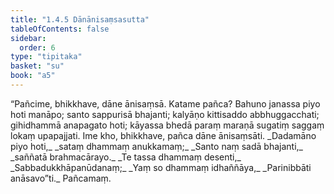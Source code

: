 ```yaml
---
title: "1.4.5 Dānānisaṃsasutta"
tableOfContents: false
sidebar:
  order: 6
type: "tipitaka"
basket: "su"
book: "a5"
---
```



<DynamicBreadcrumb />

<Division number="35" book="a5">

<Paragraph number="183" book="a5">
“Pañcime, bhikkhave, dāne ānisaṃsā. Katame pañca? Bahuno janassa piyo hoti manāpo; santo sappurisā bhajanti; kalyāṇo kittisaddo abbhuggacchati; gihidhammā anapagato hoti; kāyassa bhedā paraṃ maraṇā sugatiṃ saggaṃ lokaṃ upapajjati. Ime kho, bhikkhave, pañca dāne ānisaṃsāti.
</Paragraph>

<Paragraph number="184" type="verses" book="a5">
_Dadamāno piyo hoti,_  
_sataṃ dhammaṃ anukkamaṃ;_  
_Santo naṃ sadā bhajanti,_  
_saññatā brahmacārayo._  

</Paragraph>

<Paragraph number="185" type="verses" book="a5">
_Te tassa dhammaṃ desenti,_  
_Sabbadukkhāpanūdanaṃ;_  
_Yaṃ so dhammaṃ idhaññāya,_  
_Parinibbāti anāsavo”ti._  


</Paragraph>
</Division>

<Paragraph number="186" type="center" book="a5">
Pañcamaṃ.
</Paragraph>